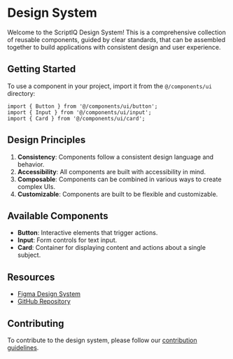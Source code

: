 
<Meta title="Introduction" />

# Design System

Welcome to the ScriptIQ Design System! This is a comprehensive collection of reusable components, guided by clear standards, that can be assembled together to build applications with consistent design and user experience.

## Getting Started

To use a component in your project, import it from the `@/components/ui` directory:

```tsx
import { Button } from '@/components/ui/button';
import { Input } from '@/components/ui/input';
import { Card } from '@/components/ui/card';
```

## Design Principles

1. **Consistency**: Components follow a consistent design language and behavior.
2. **Accessibility**: All components are built with accessibility in mind.
3. **Composable**: Components can be combined in various ways to create complex UIs.
4. **Customizable**: Components are built to be flexible and customizable.

## Available Components

- **Button**: Interactive elements that trigger actions.
- **Input**: Form controls for text input.
- **Card**: Container for displaying content and actions about a single subject.

## Resources

- [Figma Design System](https://www.figma.com) <FigmaIcon className="inline h-4 w-4 ml-1" />
- [GitHub Repository](https://github.com/your-org/scriptiq) <GithubIcon className="inline h-4 w-4 ml-1" />

## Contributing

To contribute to the design system, please follow our [contribution guidelines](https://github.com/your-org/scriptiq/blob/main/CONTRIBUTING.md).
